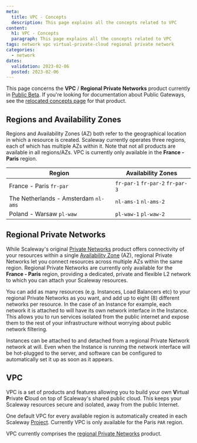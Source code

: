 ```yaml
---
meta:
  title: VPC - Concepts
  description: This page explains all the concepts related to VPC
content:
  h1: VPC - Concepts
  paragraph: This page explains all the concepts related to VPC
tags: network vpc virtual-private-cloud regional private network
categories:
  - network
dates:
  validation: 2023-02-06
  posted: 2023-02-06
---
```


<Message type="note">

  This page concerns the **VPC** / **Regional Private Networks** product currently in [Public Beta](https://www.scaleway.com/en/betas/#regional-private-network). If you're looking for documentation about Public Gateways, see the [relocated concepts page](/network/public-gateways/concepts/) for that product.

</Message>

<Concept opened>

## Regions and Availability Zones

Regions and Availability Zones (AZ) both refer to the geographical location in which a resource is created. Scaleway currently operates three regions, each of which has multiple AZs within it. Note that not all products are available in all regions/AZs. VPC is currently only available in the **France - Paris** region.

| Region                                   | Availability Zones                  |
|------------------------------------------| ----------------------------------  |
| France - Paris  `fr-par`                 | `fr-par-1` `fr-par-2` `fr-par-3`    |
| The Netherlands - Amsterdam `nl-ams`     | `nl-ams-1` `nl-ams-2`               |
| Poland - Warsaw   `pl-waw`               | `pl-waw-1` `pl-waw-2`               |

</Concept>

<Concept opened>

## Regional Private Networks

While Scaleway's original [Private Networks](/network/public-gateways/how-to/use-private-networks/) product offers connectivity of your resources within a single [Availability Zone](#regions-and-availability-zones) (AZ), regional Private Networks let you connect resources across multiple AZs within the same region. Regional Private Networks are currently only available for the **France - Paris** region, providing a dedicated, private and flexible L2 network to which you can attach your Scaleway resources.

You can add as many resources (e.g. Instances, Load Balancers etc) to your regional Private Networks as you want, and add up to eight (8) different networks per resource. In the case of an Instance for example, each network it is attached to will have its own network interface in the Instance. This allows you to run services isolated from the public internet and expose them to the rest of your infrastructure without worrying about public network filtering.

Instances can be attached to and detached from a regional Private Network network at will. Even when the Instance is running the network interface will be hot-plugged to the server, and software can be configured to automatically set it up as soon as it appears.

</Concept>

<Concept opened>

## VPC

VPC is a set of products and features allowing you to build your own **V**irtual **P**rivate **C**loud on top of Scaleway's shared public cloud. This keeps your Scaleway resources secure and isolated, away from the public Internet.

One default VPC for every available region is automatically created in each Scaleway [Project](/console/my-project/concepts/#project). Currently VPC is only available for the Paris `PAR` region.

VPC currently comprises the [regional Private Networks](#regional-private-networks) product.

</Concept>